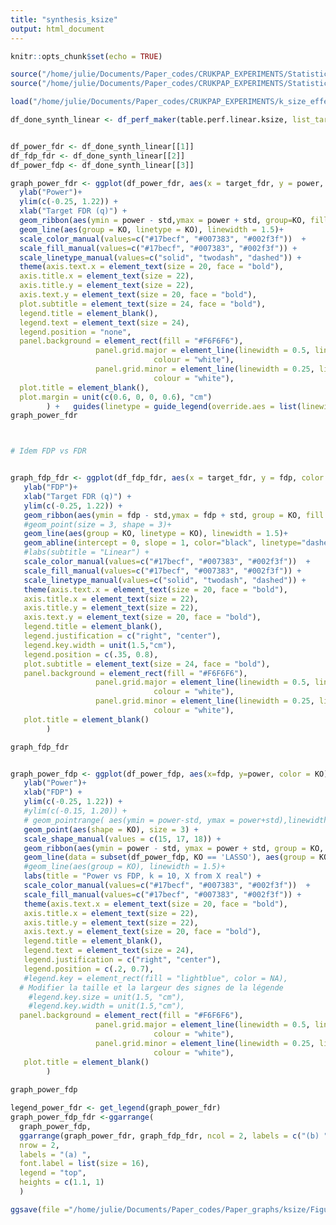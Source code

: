 ```yaml
---
title: "synthesis_ksize"
output: html_document
---
```


```r
knitr::opts_chunk$set(echo = TRUE)
```


```r
source("/home/julie/Documents/Paper_codes/CRUKPAP_EXPERIMENTS/Statistics_comparison/Settings.R")
source("/home/julie/Documents/Paper_codes/CRUKPAP_EXPERIMENTS/Statistics_comparison/Functions.R")
```

```r
load("/home/julie/Documents/Paper_codes/CRUKPAP_EXPERIMENTS/k_size_effect/R_files/ksize_trueX_fakeY_tables_perfx10.R")
```

```r
df_done_synth_linear <- df_perf_maker(table.perf.linear.ksize, list_target_fdr = list_target_fdr, stats_names = c("k = 10", "k = 30","k = 50"), n.rep = 10)


df_power_fdr <- df_done_synth_linear[[1]]
df_fdp_fdr <- df_done_synth_linear[[2]] 
df_power_fdp <- df_done_synth_linear[[3]]

```

```r

graph_power_fdr <- ggplot(df_power_fdr, aes(x = target_fdr, y = power, color = KO)) + 
  ylab("Power")+ 
  ylim(c(-0.25, 1.22)) +    
  xlab("Target FDR (q)") + 
  geom_ribbon(aes(ymin = power - std,ymax = power + std, group=KO, fill = KO), alpha = 0.15, colour = NA) + 
  geom_line(aes(group = KO, linetype = KO), linewidth = 1.5)+
  scale_color_manual(values=c("#17becf", "#007383", "#002f3f"))  +
  scale_fill_manual(values=c("#17becf", "#007383", "#002f3f")) +
  scale_linetype_manual(values=c("solid", "twodash", "dashed")) +
  theme(axis.text.x = element_text(size = 20, face = "bold"),
  axis.title.x = element_text(size = 22),
  axis.title.y = element_text(size = 22),
  axis.text.y = element_text(size = 20, face = "bold"),
  plot.subtitle = element_text(size = 24, face = "bold"),
  legend.title = element_blank(),
  legend.text = element_text(size = 24),
  legend.position = "none",
  panel.background = element_rect(fill = "#F6F6F6"),
                   panel.grid.major = element_line(linewidth = 0.5, linetype = 'solid',
                                colour = "white"), 
                   panel.grid.minor = element_line(linewidth = 0.25, linetype = 'solid',
                                colour = "white"),
  plot.title = element_blank(),
  plot.margin = unit(c(0.6, 0, 0, 0.6), "cm")
        ) +   guides(linetype = guide_legend(override.aes = list(linewidth = 0.9)))
graph_power_fdr



# Idem FDP vs FDR


graph_fdp_fdr <- ggplot(df_fdp_fdr, aes(x = target_fdr, y = fdp, color = KO)) + 
   ylab("FDP")+ 
   xlab("Target FDR (q)") + 
   ylim(c(-0.25, 1.22)) + 
   geom_ribbon(aes(ymin = fdp - std,ymax = fdp + std, group = KO, fill = KO), alpha = 0.15, colour = NA) + 
   #geom_point(size = 3, shape = 3)+ 
   geom_line(aes(group = KO, linetype = KO), linewidth = 1.5)+
   geom_abline(intercept = 0, slope = 1, color="black", linetype="dashed", linewidth = 1)+
   #labs(subtitle = "Linear") +
   scale_color_manual(values=c("#17becf", "#007383", "#002f3f"))  +
   scale_fill_manual(values=c("#17becf", "#007383", "#002f3f")) +
   scale_linetype_manual(values=c("solid", "twodash", "dashed")) +
   theme(axis.text.x = element_text(size = 20, face = "bold"),
   axis.title.x = element_text(size = 22),
   axis.title.y = element_text(size = 22),
   axis.text.y = element_text(size = 20, face = "bold"),
   legend.title = element_blank(),
   legend.justification = c("right", "center"),
   legend.key.width = unit(1.5,"cm"),
   legend.position = c(.35, 0.8),
   plot.subtitle = element_text(size = 24, face = "bold"),
   panel.background = element_rect(fill = "#F6F6F6"),
                   panel.grid.major = element_line(linewidth = 0.5, linetype = 'solid',
                                colour = "white"), 
                   panel.grid.minor = element_line(linewidth = 0.25, linetype = 'solid',
                                colour = "white"),
   plot.title = element_blank()
        )

graph_fdp_fdr


graph_power_fdp <- ggplot(df_power_fdp, aes(x=fdp, y=power, color = KO)) + 
   ylab("Power")+ 
   xlab("FDP") + 
   ylim(c(-0.25, 1.22)) + 
   #ylim(c(-0.15, 1.20)) + 
   # geom_pointrange( aes(ymin = power-std, ymax = power+std),linewidth = 1)+
   geom_point(aes(shape = KO), size = 3) +
   scale_shape_manual(values = c(15, 17, 18)) +  
   geom_ribbon(aes(ymin = power - std, ymax = power + std, group = KO, fill = KO), alpha = 0.15, colour = NA) +
   geom_line(data = subset(df_power_fdp, KO == 'LASSO'), aes(group = KO))+
   #geom_line(aes(group = KO), linewidth = 1.5)+
   labs(title = "Power vs FDP, k = 10, X from X real") +
   scale_color_manual(values=c("#17becf", "#007383", "#002f3f"))  +
   scale_fill_manual(values=c("#17becf", "#007383", "#002f3f")) +
   theme(axis.text.x = element_text(size = 20, face = "bold"),
   axis.title.x = element_text(size = 22),
   axis.title.y = element_text(size = 22),
   axis.text.y = element_text(size = 20, face = "bold"),
   legend.title = element_blank(),
   legend.text = element_text(size = 24),
   legend.justification = c("right", "center"),
   legend.position = c(.2, 0.7),
   #legend.key = element_rect(fill = "lightblue", color = NA),
  # Modifier la taille et la largeur des signes de la légende
    #legend.key.size = unit(1.5, "cm"),
    #legend.key.width = unit(1.5,"cm"),
  panel.background = element_rect(fill = "#F6F6F6"),
                   panel.grid.major = element_line(linewidth = 0.5, linetype = 'solid',
                                colour = "white"), 
                   panel.grid.minor = element_line(linewidth = 0.25, linetype = 'solid',
                                colour = "white"),
   plot.title = element_blank()
        )
        
graph_power_fdp
```

```r

legend_power_fdr <- get_legend(graph_power_fdr)
graph_power_fdp_fdr <-ggarrange(
  graph_power_fdp,               
  ggarrange(graph_power_fdr, graph_fdp_fdr, ncol = 2, labels = c("(b) ", "(c) "), font.label = list(size = 16)), 
  nrow = 2, 
  labels = "(a) ",
  font.label = list(size = 16),
  legend = "top",
  heights = c(1.1, 1)
  ) 

ggsave(file ="/home/julie/Documents/Paper_codes/Paper_graphs/ksize/Figures/SM_Figure_XXX.png", height = 10, width = 14)

```
